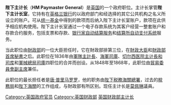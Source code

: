 {{expand|time=2016-07-16T10:16:46+00:00}}
{{unreferenced|time=2016-07-16T10:16:46+00:00}}
'''陛下主计长'''（'''HM Paymaster General'''）是[[英国|英国]]的一个政府职位。主计长掌管'''陛下主计长室'''，它持有在[[英格兰银行|英格兰银行]]的以政府部门和经选择的其它公共机构之名义所设立的账户。可从[[统一基金|统一基金]]中得到的款项而后纳入陛下主计长室账户，款项在此供予相应机构使用。陛下主计长室通过一个电子存款系统为其客户经营一整套账户和存款合约服务，包括支票和存款、[[银行家自动结算服务|银行家自动结算服务]]和[[结算所自动支付系统|结算所自动支付系统]]服务。

当此职位由[[英國財政部|財政部]]的一位大臣担任时，它在財政部排第三位，在[[財政大臣_(英國)|財政大臣]]和[[財政部首席秘書|財政部首席秘書]]之后。此职位在1836年由[[軍隊主計長|軍隊主計長]]、[[海軍司庫|海軍司庫]]、[[切尔西医院主计長和司库|切尔西医院主计長和司库]]和[[軍械總局司庫|軍械總局司庫]]四职位的合并而创设。从1848年至1868年，此职位由[[貿易委員會副主席|貿易委員會副主席]]兼任。

此职位的最长担任者是[[唐·普里马罗罗|唐·普里马罗罗]]，他的职务由[[陛下税務海關總署|陛下税務海關總署]]，过去的[[稅務局_(英國)|稅務局]]和[[陛下海關|陛下海關]]的工作组成，与財政部有所区别。现任主计长是[[莫佩琳|莫佩琳]]議員。

[[Category:英国政府官员|Category:英国政府官员]]
[[Category:英国财政部|Category:英国财政部]]
[[Category:英国财政部主计长|]]